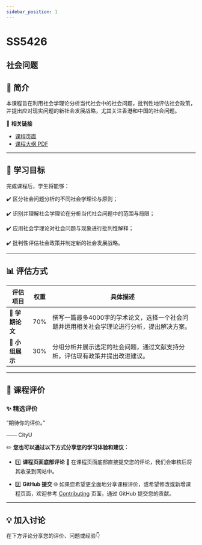 ```yaml
---
sidebar_position: 1
---
```


# SS5426
## 社会问题

## **📘 简介**
本课程旨在利用社会学理论分析当代社会中的社会问题，批判性地评估社会政策，并提出应对现实问题的新社会发展战略，尤其关注香港和中国的社会问题。

🔗 **相关链接**
- [课程页面](https://www.cityu.edu.hk/catalogue/pg/202425/course/SS5426.htm)
- [课程大纲 PDF](https://www.cityu.edu.hk/catalogue/pg/202425/course/SS5426.pdf)

---

## **🎯 学习目标**

完成课程后，学生将能够：

✔️ 区分社会问题分析的不同社会学理论与原则；

✔️ 识别并理解社会学理论在分析当代社会问题中的范围与局限；

✔️ 应用社会学理论对社会问题与现象进行批判性解释；

✔️ 批判性评估社会政策并制定新的社会发展战略。

---

## **📊 评估方式**

| **评估项目**             | **权重** | **具体描述**                                                                                       |
|------------------------|---------|---------------------------------------------------------------------------------------------------|
| **📄 学期论文**          | 70%     | 撰写一篇最多4000字的学术论文，选择一个社会问题并运用相关社会学理论进行分析，提出解决方案。                                              |
| **🎤 小组展示**          | 30%     | 分组分析并展示选定的社会问题，通过文献支持分析，评估现有政策并提出改进建议。                                                |

---

## **💬 课程评价**

### ✨ **精选评价**
<div className={commentStyles.commentBox}>
    <p className={commentStyles.commentText}>
        “期待你的评价。”
    </p>
    <p className={commentStyles.commentAuthor}>—— CityU</p>
</div>

✏️ **您也可以通过以下方式分享您的学习体验和建议：**

- 1️⃣ **课程页面底部评论**
💬 在课程页面底部直接提交您的评论，我们会审核后将其收录到网站中。

- 2️⃣ **GitHub 提交**
🌐 如果您希望更全面地分享课程评价，或希望修改或新增课程页面，欢迎参考 [Contributing](/contributing) 页面，通过 GitHub 提交您的贡献。

---

## **💡 加入讨论**

在下方评论分享您的评价、问题或经验👇
<Utterances />
